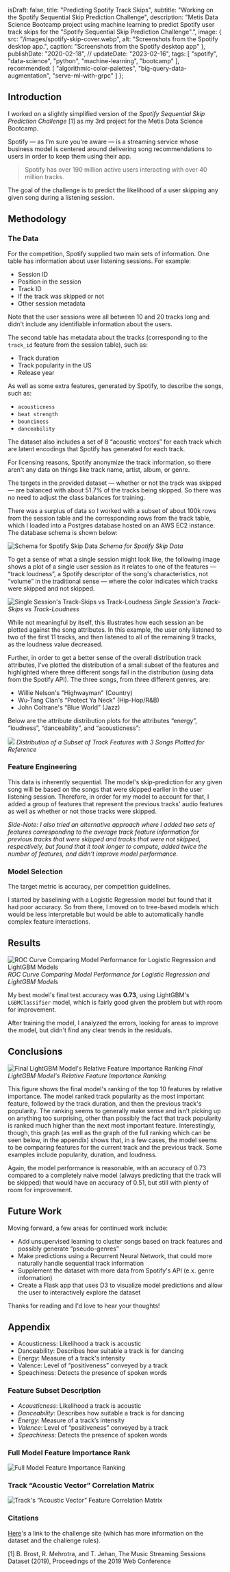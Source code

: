   isDraft: false,
  title: "Predicting Spotify Track Skips",
  subtitle: "Working on the Spotify Sequential Skip Prediction Challenge",
  description: "Metis Data Science Bootcamp project using machine learning to predict Spotify user track skips for the \"Spotify Sequential Skip Prediction Challenge\".",
  image: {
    src: "/images/spotify-skip-cover.webp",
    alt: "Screenshots from the Spotify desktop app.",
    caption: "Screenshots from the Spotify desktop app"
  },
  publishDate: "2020-02-18",
  // updateDate: "2023-02-16",
  tags: [
    "spotify",
    "data-science",
    "python",
    "machine-learning",
    "bootcamp"
  ],
  recommended: [
    "algorithmic-color-palettes",
    "big-query-data-augmentation",
    "serve-ml-with-grpc"
  ]
};

## Introduction

I worked on a slightly simplified version of the *Spotify Sequential Skip Prediction Challenge* [1] as my 3rd project for the Metis Data Science Bootcamp.

Spotify — as I'm sure you're aware — is a streaming service whose business model is centered around delivering song recommendations to users in order to keep them using their app.

> Spotify has over 190 million active users interacting with over 40 million tracks.

The goal of the challenge is to predict the likelihood of a user skipping any given song during a listening session.

## Methodology

### The Data

For the competition, Spotify supplied two main sets of information. One table has information about user listening sessions. For example:

- Session ID
- Position in the session
- Track ID
- If the track was skipped or not
- Other session metadata

Note that the user sessions were all between 10 and 20 tracks long and didn't include any identifiable information about the users.

The second table has metadata about the tracks (corresponding to the `track_id` feature from the session table), such as:

- Track duration
- Track popularity in the US
- Release year

As well as some extra features, generated by Spotify, to describe the songs, such as:

- `acousticness`
- `beat strength`
- `bounciness`
- `danceability`

The dataset also includes a set of 8 “acoustic vectors” for each track which are latent encodings that Spotify has generated for each track.

For licensing reasons, Spotify anonymize the track information, so there aren't any data on things like track name, artist, album, or genre.

The targets in the provided dataset — whether or not the track was skipped — are balanced with about 51.7% of the tracks being skipped. So there was no need to adjust the class balances for training.

There was a surplus of data so I worked with a subset of about 100k rows from the session table and the corresponding rows from the track table, which I loaded into a Postgres database hosted on an AWS EC2 instance. The database schema is shown below:

![Schema for Spotify Skip Data](/images/spotify-skip-data-schema.webp)
*Schema for Spotify Skip Data*

To get a sense of what a single session might look like, the following image shows a plot of a single user session as it relates to one of the features — “track loudness”, a Spotify descriptor of the song's characteristics, not “volume” in the traditional sense — where the color indicates which tracks were skipped and not skipped.

![Single Session's Track-Skips vs Track-Loudness](/images/spotify-single-session-skips-vs-loudness.webp)
*Single Session's Track-Skips vs Track-Loudness*

While not meaningful by itself, this illustrates how each session an be plotted against the song attributes. In this example, the user only listened to two of the first 11 tracks, and then listened to all of the remaining 9 tracks, as the loudness value decreased.

Further, in order to get a better sense of the overall distribution track attributes, I've plotted the distribution of a small subset of the features and highlighted where three different songs fall in the distribution (using data from the Spotify API). The three songs, from three different genres, are:

- Willie Nelson's "Highwayman" (Country)
- Wu-Tang Clan's “Protect Ya Neck” (Hip-Hop/R&B)
- John Coltrane's “Blue World” (Jazz)

Below are the attribute distribution plots for the attributes “energy”, “loudness”, “danceability”, and “acousticness”:

![](/images/spotify-track-features-applied-to-example-songs.webp)
*Distribution of a Subset of Track Features with 3 Songs Plotted for Reference*

### Feature Engineering

This data is inherently sequential. The model's skip-prediction for any given song will be based on the songs that were skipped earlier in the user listening session. Therefore, in order for my model to account for that, I added a group of features that represent the previous tracks' audio features as well as whether or not those tracks were skipped.

*Side-Note: I also tried an alternative approach where I added two sets of features corresponding to the average track feature information for previous tracks that were skipped and tracks that were not skipped, respectively, but found that it took longer to compute, added twice the number of features, and didn't improve model performance.*

### Model Selection

The target metric is accuracy, per competition guidelines.

I started by baselining with a Logistic Regression model but found that it had poor accuracy. So from there, I moved on to tree-based models which would be less interpretable but would be able to automatically handle complex feature interactions.

## Results

![ROC Curve Comparing Model Performance for Logistic Regression and LightGBM Models](/images/spotify-roc-logistic-regression-vs-lightgbm.webp)
*ROC Curve Comparing Model Performance for Logistic Regression and LightGBM Models*

My best model's final test accuracy was **0.73**, using LightGBM's `LGBMClassifier` model, which is fairly good given the problem but with room for improvement.

After training the model, I analyzed the errors, looking for areas to improve the model, but didn't find any clear trends in the residuals.

## Conclusions

![Final LightGBM Model's Relative Feature Importance Ranking](/images/spotify-lightgbm-feature-importance-graph.webp)
*Final LightGBM Model's Relative Feature Importance Ranking*

This figure shows the final model's ranking of the top 10 features by relative importance. The model ranked track popularity as the most important feature, followed by the track duration, and then the previous track's popularity. The ranking seems to generally make sense and isn't picking up on anything too surprising, other than possibly the fact that track popularity is ranked much higher than the next most important feature. Interestingly, though, this graph (as well as the graph of the full ranking which can be seen below, in the appendix) shows that, in a few cases, the model seems to be comparing features for the current track and the previous track. Some examples include popularity, duration, and loudness.

Again, the model performance is reasonable, with an accuracy of 0.73 compared to a completely naive model (always predicting that the track will be skipped) that would have an accuracy of 0.51, but still with plenty of room for improvement.

## Future Work

Moving forward, a few areas for continued work include:

- Add unsupervised learning to cluster songs based on track features and possibly generate “pseudo-genres”
- Make predictions using a Recurrent Neural Network, that could more naturally handle sequential track information
- Supplement the dataset with more data from Spotify's API (e.x. genre information)
- Create a Flask app that uses D3 to visualize model predictions and allow the user to interactively explore the dataset

Thanks for reading and I'd love to hear your thoughts!

## Appendix

- Acousticness: Likelihood a track is acoustic
- Danceability: Describes how suitable a track is for dancing
- Energy: Measure of a track's intensity
- Valence: Level of “positiveness” conveyed by a track
- Speachiness: Detects the presence of spoken words

### Feature Subset Description

- *Acousticness*: Likelihood a track is acoustic
- *Danceability*: Describes how suitable a track is for dancing
- *Energy*: Measure of a track’s intensity
- *Valence*: Level of “positiveness” conveyed by a track
- *Speachiness*: Detects the presence of spoken words

### Full Model Feature Importance Rank

![Full Model Feature Importance Ranking](/images/spotify-full-model-feature-importance-graph.webp)

### Track “Acoustic Vector” Correlation Matrix

![Track's “Acoustic Vector” Feature Correlation Matrix](/images/spotify-acoustic-vector-correlation-matrix.webp)

### Citations

[Here](https://www.crowdai.org/challenges/spotify-sequential-skip-prediction-challenge)'s a link to the challenge site (which has more information on the dataset and the challenge rules).

[1] B. Brost, R. Mehrotra, and T. Jehan, The Music Streaming Sessions Dataset (2019), Proceedings of the 2019 Web Conference


